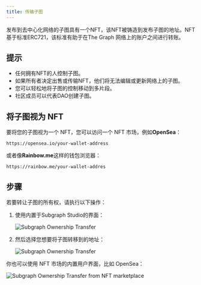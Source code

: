 ```yaml
---
title: 传输子图
---
```


发布到去中心化网络的子图具有一个NFT，该NFT被铸造到发布子图的地址。NFT基于标准ERC721，该标准有助于在The Graph 网络上的账户之间进行转账。

## 提示

- 任何拥有NFT的人控制子图。
- 如果所有者决定出售或传输NFT，他们将无法编辑或更新网络上的子图。
- 您可以轻松地将子图的控制移动到多片段。
- 社区成员可以代表DAO创建子图。

## 将子图视为 NFT

要将您的子图视为一个 NFT，您可以访问一个 NFT 市场，例如**OpenSea**：

```
https://opensea.io/your-wallet-address
```

或者像**Rainbow.me**这样的钱包浏览器：

```
https://rainbow.me/your-wallet-addres
```

## 步骤

若要转让子图的所有权，请执行以下操作：

1. 使用内置于Subgraph Studio的界面：

   ![Subgraph Ownership Transfer](/img/subgraph-ownership-transfer-1.png)

2. 然后选择您想要将子图转移到的地址：

   ![Subgraph Ownership Transfer](/img/subgraph-ownership-transfer-2.png)

你也可以使用 NFT 市场的内置用户界面，比如 OpenSea：

![Subgraph Ownership Transfer from NFT marketplace](/img/subgraph-ownership-transfer-nft-marketplace.png)
